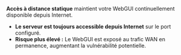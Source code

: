 **Accès à distance statique** maintient votre WebGUI continuellement disponible depuis Internet.

- **Le serveur est toujours accessible depuis Internet** sur le port configuré.
- **Risque plus élevé :** Le WebGUI est exposé au trafic WAN en permanence, augmentant la vulnérabilité potentielle.
